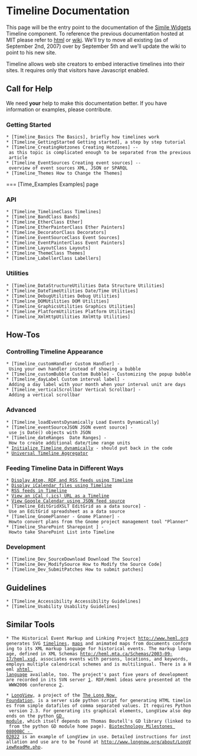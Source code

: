 =Timeline Documentation=

This page will be the entry point to the documentation of the [http://code.google.com/p/simile-widgets/ Simile Widgets] Timeline component. To reference the previous documentation hosted at MIT please refer to [http://simile.mit.edu/timeline/docs/ html] or [http://simile.mit.edu/mediawiki/index.php?title=Timeline/ wiki].  We'll try to move all existing (as of September 2nd, 2007) over by September 5th and we'll update the wiki to point to his new site.

Timeline allows web site creators to embed interactive timelines into their sites.  It requires only that visitors have Javascript enabled.

== Call for Help ==

We need '''your''' help to make this documentation better.  If you have information or examples, please contribute.

=== Getting Started ===
 * [Timeline_Basics The Basics], briefly how timelines work
 * [Timeline_GettingStarted Getting started], a step by step tutorial 
 * [Timeline_CreatingHotzones Creating Hotzones] -- as this topic is complicated enough to be separated from the previous article
 * [Timeline_EventSources Creating event sources] -- overview of event sources XML, JSON or SPARQL
 * [Timeline_Themes How to Change the Themes]

=== [Time_Examples Examples] page

=== API ===
 * [Timeline_TimelineClass Timelines]
 * [Timeline_BandClass Bands]
 * [Timeline_EtherClass Ether]
 * [Timeline_EtherPainterClass Ether Painters]
 * [Timeline_DecoratorClass Decorators]
 * [Timeline_EventSourceClass Event Sources]
 * [Timeline_EventPainterClass Event Painters]
 * [Timeline_LayoutClass Layouts]
 * [Timeline_ThemeClass Themes]
 * [Timeline_LabellerClass Labellers]

=== Utilities ===
 * [Timeline_DataStructureUtilities Data Structure Utilities]
 * [Timeline_DateTimeUtilities Date/Time Utilities]
 * [Timeline_DebugUtilities Debug Utilities]
 * [Timeline_DOMUtilities DOM Utilities]
 * [Timeline_GraphicsUtilities Graphics Utilities]
 * [Timeline_PlatformUtilities Platform Utilities]
 * [Timeline_XmlHttpUtilities XmlHttp Utilities]

== How-Tos ==

=== Controlling Timeline Appearance ===
 * [Timeline_customHandler Custom Handler] - Using your own handler instead of showing a bubble
 * [Timeline_customBubble Custom Bubble] - Customizing the popup bubble
 * [Timeline_dayLabel Custom interval label] - Adding a day label with your month when your interval unit are days
 * [Timeline_verticalScrollbar Vertical Scrollbar] - Adding a vertical scrollbar

=== Advanced ===
 * [Timeline_loadEventsDynamically Load Events Dynamically]
 * [Timeline_eventSourceJSON JSON event source] - use js Date() objects with JSON
 * [Timeline_dateRanges  Date Ranges] - How to create additional date/time range units
 * [http://simile.mit.edu/mail/ReadMsg?listName=General&msgNo=1148 Initialize Timeline dynamically] - should put back in the code
 * [http://timeline.to/ Universal Timeline Aggregator]

=== Feeding Timeline Data in Different Ways ===
 * [http://www.mytimelines.net/ Display Atom, RDF and RSS feeds using Timeline]
 * [http://www.mytimelines.net/create-an-icalendar-timeline/ Display iCalendar files using Timeline]
 * [http://apassant.net/home/2006/07/rss2timeline/ RSS feeds in Timeline]
 * [http://www.semanticweb.gr/SWEvents/timeline_ics.php?icsurl=http://www.semanticweb.gr/SWEvents/SWEvents.ics View an iCal (.ics) URL as a Timeline]
 * [http://code.google.com/apis/gdata/cal_simile_sample.html View Google Calendar using JSON feed source]
 * [Timeline_EditGridXSLT EditGrid as a data source] - Use an EditGrid spreadsheet as a data source
 * [Timeline_GnomePlanner - Gnome Planner] - Howto convert plans from the Gnome project management tool "Planner"
 * [Timeline_SharePoint Sharepoint ] - Howto take SharePoint List into Timeline

=== Development ===
 * [Timeline_Dev_SourceDownload Download The Source]
 * [Timeline_Dev_ModifySource How to Modify the Source Code]
 * [Timeline_Dev_SubmitPatches How to submit patches]

== Guidelines ==
 * [Timeline_Accessibility Accessibility Guidelines]
 * [Timeline_Usability Usability Guidelines]

== Similar Tools ==

 * The Historical Event Markup and Linking Project http://www.heml.org generates SVG [http://www.heml.org/heml-cocoon/sample-timeline timelines], [http://www.heml.org/heml-cocoon/sample-map maps] and animated maps from documents conforming to its XML markup language for historical events. The markup language, defined in XML Schemas http://heml.mta.ca/Schemas/2003-09-17/heml.xsd, associates events with persons, locations, and keywords, employs multiple calendrical schemes and is multilingual. There is a Heml [http://www.heml.org/heml-cocoon/sample-xhtml xhtml language] available, too. The project's past five years of development are recorded in its SVN server [http://heml.mta.ca/viewsvn/?do=browse&project=heml_svn&path=/]. RDF/Heml ideas were presented at the WWW2006 conference [http://www2006.org/programme/files/xhtml/p199/pp199-robertson-xhtml.html].

 * [http://www.longnow.org/about/longview.php LongView], a project of the [http://www.longnow.org/ The Long Now Foundation], is a server side python script for generating HTML timelines from simple datafiles of comma separated values. It requires Python version 2.3. For generating its graphical elements, LongView also depends on the python [http://newcenturycomputers.net/projects/gdmodule.html GD module], which itself depends on Thomas Boutell's GD library (linked to from the python GD module home page). [http://redpuma.net/longview/tree/biotech-html/ Biotechnology Milestones 08000BC - 02022] is an example of LongView in use. Detailed instructions for installation and use are to be found at [http://www.longnow.org/about/LongViewReadMe.php http://www.longnow.org/about/LongViewReadMe.php].